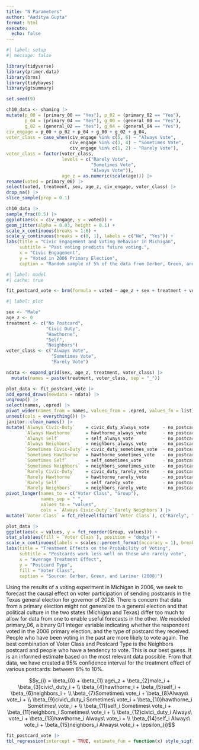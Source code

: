 ```yaml
---
title: "N Parameters"
author: "Aaditya Gupta"
format: html
execute: 
  echo: false
---
```


```r
#| label: setup
#| message: false

library(tidyverse)
library(primer.data)
library(brms)
library(tidybayes)
library(gtsummary)
```

```r
set.seed(9)

ch10_data <- shaming |>
mutate(p_00 = (primary_00 == "Yes"), p_02 = (primary_02 == "Yes"),
       p_04 = (primary_04 == "Yes"), g_00 = (general_00 == "Yes"),
       g_02 = (general_02 == "Yes"), g_04 = (general_04 == "Yes"),
civ_engage = p_00 + p_02 + p_04 + g_00 + g_02 + g_04,
voter_class = case_when(civ_engage %in% c(5, 6) ~ "Always Vote",
                        civ_engage %in% c(3, 4) ~ "Sometimes Vote",
                        civ_engage %in% c(1, 2) ~ "Rarely Vote"),
voter_class = factor(voter_class, 
                     levels = c("Rarely Vote", 
                                "Sometimes Vote", 
                                "Always Vote")), 
                     age_z = as.numeric(scale(age))) |>
rename(voted = primary_06) |>
select(voted, treatment, sex, age_z, civ_engage, voter_class) |>
drop_na() |>
slice_sample(prop = 0.1)

ch10_data |>
sample_frac(0.5) |>
ggplot(aes(x = civ_engage, y = voted)) +
geom_jitter(alpha = 0.03, height = 0.1) +
scale_x_continuous(breaks = 1:6) +
scale_y_continuous(breaks = c(0, 1), labels = c("No", "Yes")) +
labs(title = "Civic Engagement and Voting Behavior in Michigan",
     subtitle = "Past voting predicts future voting.",
     x = "Civic Engagement",
     y = "Voted in 2006 Primary Election",
     caption = "Random sample of 5% of the data from Gerber, Green, and Larimer (2008)")
```

```r
#| label: model
#| cache: true

fit_postcard_vote <- brm(formula = voted ~ age_z + sex + treatment + voter_class + treatment*voter_class, data = ch10_data, family = gaussian(), refresh = 0, silent = 2, seed = 19)
```

```r
#| label: plot

sex <- "Male"
age_z <- 0
treatment <- c("No Postcard",
               "Civic Duty",
               "Hawthorne",
               "Self",
               "Neighbors")
voter_class <- c("Always Vote",
                 "Sometimes Vote",
                 "Rarely Vote")

ndata <- expand_grid(sex, age_z, treatment, voter_class) |>
  mutate(names = paste(treatment, voter_class, sep = "_"))

plot_data <- fit_postcard_vote |>
add_epred_draws(newdata = ndata) |>
ungroup() |>
select(names, .epred) |>
pivot_wider(names_from = names, values_from = .epred, values_fn = list) |>
unnest(cols = everything()) |>
janitor::clean_names() |>
mutate(`Always Civic-Duty`    = civic_duty_always_vote     - no_postcard_always_vote,
       `Always Hawthorne`     = hawthorne_always_vote      - no_postcard_always_vote,
       `Always Self`          = self_always_vote           - no_postcard_always_vote,
       `Always Neighbors`     = neighbors_always_vote      - no_postcard_always_vote,
       `Sometimes Civic-Duty` = civic_duty_sometimes_vote  - no_postcard_sometimes_vote,
       `Sometimes Hawthorne`  = hawthorne_sometimes_vote   - no_postcard_sometimes_vote,
       `Sometimes Self`       = self_sometimes_vote        - no_postcard_sometimes_vote,
       `Sometimes Neighbors`  = neighbors_sometimes_vote   - no_postcard_sometimes_vote,
       `Rarely Civic-Duty`    = civic_duty_rarely_vote     - no_postcard_rarely_vote,
       `Rarely Hawthorne`     = hawthorne_rarely_vote      - no_postcard_rarely_vote,
       `Rarely Self`          = self_rarely_vote           - no_postcard_rarely_vote,
       `Rarely Neighbors`     = neighbors_rarely_vote      - no_postcard_rarely_vote) |>
pivot_longer(names_to = c("Voter Class", "Group"),
             names_sep = " ",
             values_to = "values",
             cols = `Always Civic-Duty`:`Rarely Neighbors`) |>
mutate(`Voter Class` = fct_relevel(factor(`Voter Class`), c("Rarely", "Sometimes", "Always")))

plot_data |>
ggplot(aes(x = values, y = fct_reorder(Group, values))) +
stat_slab(aes(fill = `Voter Class`), position = "dodge") +
scale_x_continuous(labels = scales::percent_format(accuracy = 1), breaks = seq(-0.05, 0.11, 0.01)) +
labs(title = "Treatment Effects on the Probability of Voting",
     subtitle = "Postcards work less well on those who rarely vote",
     x = "Average Treatment Effect",
     y = "Postcard Type",
     fill = "Voter Class",
     caption = "Source: Gerber, Green, and Larimer (2008)")
```

Using the results of a voting experiment in Michigan in 2006, we seek to forecast the causal effect on voter participation of sending postcards in the Texas general election for governor of 2026. There is concern that data from a primary election might not generalize to a general election and that political culture in the two states (Michigan and Texas) differ too much to allow for data from one to enable useful forecasts in the other. We modeled primary_06, a binary 0/1 integer variable indicating whether the respondent voted in the 2006 primary election, and the type of postcard they received. People who have been voting in the past are more likely to vote again. The best combination of Voter Class and Postcard Type is the Neighbors postcard and people who have a tendency to vote. This is our best guess. It is an informed estimate based on the most relevant data possible. From that data, we have created a 95% confidence interval for the treatment effect of various postcards: between 8% to 10%.

$$y_{i} = \beta_{0} + \beta_{1} age\_z + \beta_{2}male_i + \beta_{3}civic\_duty_i + \\ \beta_{4}hawthorne_i + \beta_{5}self_i + \beta_{6}neighbors_i + \\ \beta_{7}Sometimes\ vote_i + \beta_{8}Always\ vote_i + \\ \beta_{9}civic\_duty_i Sometimes\ vote_i + \beta_{10}hawthorne_i Sometimes\ vote_i + \\ \beta_{11}self_i Sometimes\ vote_i + \beta_{11}neighbors_i Sometimes\ vote_i + \\ \beta_{12}civic\_duty_i Always\ vote_i + \beta_{13}hawthorne_i Always\ vote_i + \\ \beta_{14}self_i Always\ vote_i + \beta_{15}neighbors_i Always\ vote_i + \epsilon_{i}$$

```r
fit_postcard_vote |>
tbl_regression(intercept = TRUE, estimate_fun = function(x) style_sigfig(x, digits = 3))
```
